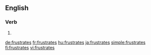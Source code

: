 {{also|frustrâtes}}
==English==

===Verb===
{{head|en|verb form}}

# {{en-third-person singular of|frustrate}}

[[de:frustrates]]
[[fr:frustrates]]
[[hu:frustrates]]
[[ja:frustrates]]
[[simple:frustrates]]
[[fi:frustrates]]
[[vi:frustrates]]